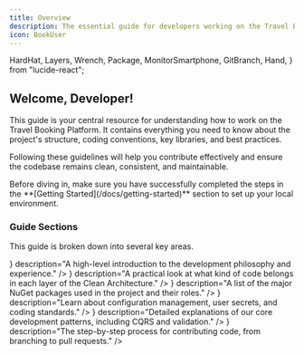 ```yaml
---
title: Overview
description: The essential guide for developers working on the Travel Booking Platform.
icon: BookUser
---
```


  HardHat,
  Layers,
  Wrench,
  Package,
  MonitorSmartphone,
  GitBranch,
  Hand,
} from "lucide-react";

## Welcome, Developer!

This guide is your central resource for understanding how to work on the Travel Booking Platform. It contains everything you need to know about the project's structure, coding conventions, key libraries, and best practices.

Following these guidelines will help you contribute effectively and ensure the codebase remains clean, consistent, and maintainable.

<Callout>
  Before diving in, make sure you have successfully completed the steps in the
  **[Getting Started](/docs/getting-started)** section to set up your local
  environment.
</Callout>

### Guide Sections

This guide is broken down into several key areas.

<Cards>
  <Card
    href="./developer-guide/overview"
    title="Overview"
    icon={<HardHat />}
    description="A high-level introduction to the development philosophy and experience."
  />
  <Card
    href="./developer-guide/project-layers"
    title="Project Layers"
    icon={<Layers />}
    description="A practical look at what kind of code belongs in each layer of the Clean Architecture."
  />
  <Card
    href="./developer-guide/libraries-and-packages"
    title="Libraries & Packages"
    icon={<Package />}
    description="A list of the major NuGet packages used in the project and their roles."
  />
  <Card
    href="./developer-guide/environment"
    title="Development Environment"
    icon={<MonitorSmartphone />}
    description="Learn about configuration management, user secrets, and coding standards."
  />
  <Card
    href="./developer-guide/best-practices"
    title="Best Practices"
    icon={<Wrench />}
    description="Detailed explanations of our core development patterns, including CQRS and validation."
  />
  <Card
    href="./developer-guide/guidelines"
    title="Contribution Guidelines"
    icon={<GitBranch />}
    description="The step-by-step process for contributing code, from branching to pull requests."
  />
</Cards>
